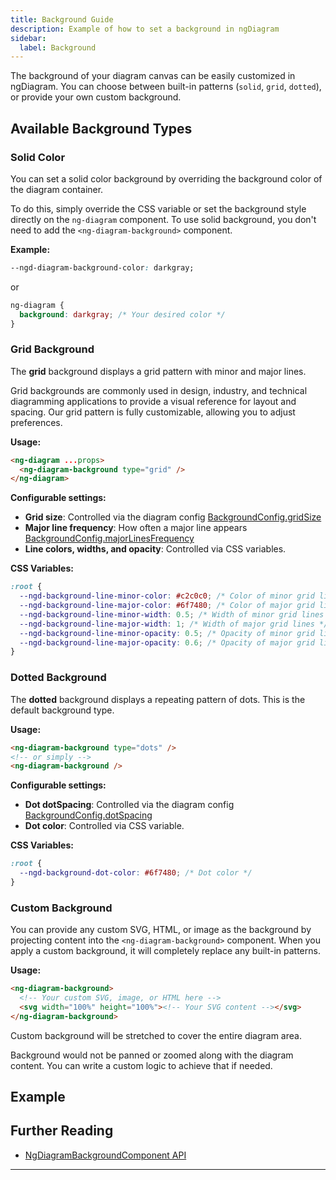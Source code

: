 ```yaml
---
title: Background Guide
description: Example of how to set a background in ngDiagram
sidebar:
  label: Background
---
```



The background of your diagram canvas can be easily customized in ngDiagram.
You can choose between built-in patterns (`solid`, `grid`, `dotted`), or provide your own custom background.

## Available Background Types

### Solid Color

You can set a solid color background by overriding the background color of the diagram container.

To do this, simply override the CSS variable or set the background style directly on the `ng-diagram` component.
To use solid background, you don't need to add the `<ng-diagram-background>` component.

**Example:**

```css
--ngd-diagram-background-color: darkgray;
```

or

```css
ng-diagram {
  background: darkgray; /* Your desired color */
}
```

### Grid Background

The **grid** background displays a grid pattern with minor and major lines.

Grid backgrounds are commonly used in design, industry, and technical diagramming applications to provide a visual reference for layout and spacing.
Our grid pattern is fully customizable, allowing you to adjust preferences.

**Usage:**

```html
<ng-diagram ...props>
  <ng-diagram-background type="grid" />
</ng-diagram>
```

**Configurable settings:**

- **Grid size**: Controlled via the diagram config [BackgroundConfig.gridSize](/docs/api/types/backgroundconfig/#gridsize)
- **Major line frequency**: How often a major line appears [BackgroundConfig.majorLinesFrequency](/docs/api/types/backgroundconfig/#majorlinesfrequency)
- **Line colors, widths, and opacity**: Controlled via CSS variables.

**CSS Variables:**

```css
:root {
  --ngd-background-line-minor-color: #c2c0c0; /* Color of minor grid lines */
  --ngd-background-line-major-color: #6f7480; /* Color of major grid lines */
  --ngd-background-line-minor-width: 0.5; /* Width of minor grid lines */
  --ngd-background-line-major-width: 1; /* Width of major grid lines */
  --ngd-background-line-minor-opacity: 0.5; /* Opacity of minor grid lines */
  --ngd-background-line-major-opacity: 0.6; /* Opacity of major grid lines */
}
```

### Dotted Background

The **dotted** background displays a repeating pattern of dots.
This is the default background type.

**Usage:**

```html
<ng-diagram-background type="dots" />
<!-- or simply -->
<ng-diagram-background />
```

**Configurable settings:**

- **Dot dotSpacing**: Controlled via the diagram config [BackgroundConfig.dotSpacing](/docs/api/types/backgroundconfig/#dotSpacing)
- **Dot color**: Controlled via CSS variable.

**CSS Variables:**

```css
:root {
  --ngd-background-dot-color: #6f7480; /* Dot color */
}
```

### Custom Background

You can provide any custom SVG, HTML, or image as the background by projecting content into the `<ng-diagram-background>` component.
When you apply a custom background, it will completely replace any built-in patterns.

**Usage:**

```html
<ng-diagram-background>
  <!-- Your custom SVG, image, or HTML here -->
  <svg width="100%" height="100%"><!-- Your SVG content --></svg>
</ng-diagram-background>
```

Custom background will be stretched to cover the entire diagram area.

Background would not be panned or zoomed along with the diagram content.
You can write a custom logic to achieve that if needed.

## Example

<Background />
<CodeViewer dirName="background" />

## Further Reading

- [NgDiagramBackgroundComponent API](../../api/Components/NgDiagramBackgroundComponent.md)

---
